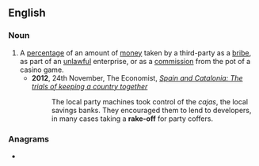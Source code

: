 {{also|rakeoff|rake off}}
==English==

===Noun===
{{en-noun}}

# A [[percentage]] of an amount of [[money]] taken by a third-party as a [[bribe]], as part of an [[unlawful]] enterprise, or as a [[commission]] from the pot of a casino game.
#* '''2012''', 24th November, The Economist, ''[http://www.economist.com/news/briefing/21567085-stabilising-spains-finances-without-tearing-its-social-fabric-apart-being-made-harder Spain and Catalonia: The trials of keeping a country together]''
#*: The local party machines took control of the ''cajas'', the local savings banks. They encouraged them to lend to developers, in many cases taking a '''rake-off''' for party coffers.

===Anagrams===
* {{anagrams|en|a=aeffkor|for fake}}